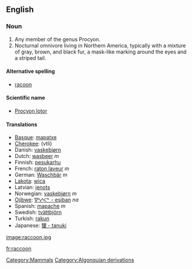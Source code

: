 {{wikipedia}}
==English==
[[Category:Mammals]]

===Noun===
# Any member of the genus Procyon.
# Nocturnal omnivore living in Northern America, typically with a mixture of gray, brown, and black fur, a mask-like marking around the eyes and a striped tail.

====Alternative spelling====
*[[racoon]]

====Scientific name====
*[[Procyon lotor]]

====Translations====
*[[Basque]]: [[mapatxe]]
*[[Cherokee]]: (vtli)
*Danish: [[vaskebjørn]]
*Dutch: [[wasbeer]] ''m''
*Finnish: [[pesukarhu]]
*French: [[raton laveur]] ''m''
*German: [[Waschbär]] ''m'' 
*[[Lakota]]: [[wica]]
*Latvian: [[jenots]]
*Norwegian: [[vaskebjørn]] ''m''
*[[Ojibwe]]: [[esiban|ᐁᐦᓯᐸᓐ - esiban]] ''na''
*Spanish: [[mapache]] ''m''
*Swedish: [[tvättbjörn]]
*Turkish: [[rakun]]
*Japanese: [[狸 - tanuki]]
[[image:raccoon.jpg]]
[[Category:Algonquian derivations]]

[[fr:raccoon]]